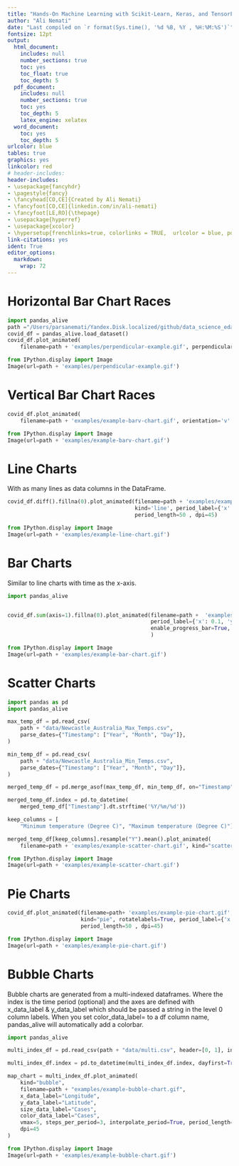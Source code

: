 ```yaml
---
title: "Hands-On Machine Learning with Scikit-Learn, Keras, and TensorFlow, 3rd Edition"
author: "Ali Nemati"
date: "Last compiled on `r format(Sys.time(), '%d %B, %Y , %H:%M:%S')`"
fontsize: 12pt
output:
  html_document:
    includes: null
    number_sections: true
    toc: yes
    toc_float: true
    toc_depth: 5
  pdf_document:
    includes: null
    number_sections: true
    toc: yes
    toc_depth: 5
    latex_engine: xelatex
  word_document:
    toc: yes
    toc_depth: 5
urlcolor: blue
tables: true
graphics: yes
linkcolor: red
# header-includes:
header-includes:
- \usepackage{fancyhdr}
- \pagestyle{fancy}
- \fancyhead[CO,CE]{Created by Ali Nemati}
- \fancyfoot[CO,CE]{linkedin.com/in/ali-nemati}
- \fancyfoot[LE,RO]{\thepage}
- \usepackage{hyperref}
- \usepackage{xcolor}
- \hypersetup{frenchlinks=true, colorlinks = TRUE,  urlcolor = blue, pdfborder={0 0 1}} 
link-citations: yes
ident: True
editor_options: 
  markdown: 
    wrap: 72
---
```


\newpage

# Horizontal Bar Chart Races

```python
import pandas_alive
path ="/Users/parsanemati/Yandex.Disk.localized/github/data_science_eda/pandas_live/"
covid_df = pandas_alive.load_dataset()
covid_df.plot_animated(
    filename=path + 'examples/perpendicular-example.gif', perpendicular_bar_func='mean' ,period_length=50 , dpi=45)
```



```python

from IPython.display import Image
Image(url=path + 'examples/perpendicular-example.gif')
```
# Vertical Bar Chart Races

```python
covid_df.plot_animated(
    filename=path + 'examples/example-barv-chart.gif', orientation='v' , period_length=50 , dpi=45)
```

```python

from IPython.display import Image
Image(url=path + 'examples/example-barv-chart.gif')
```

#  Line Charts

With as many lines as data columns in the DataFrame.



```python


covid_df.diff().fillna(0).plot_animated(filename=path + 'examples/example-line-chart.gif',
                                        kind='line', period_label={'x': 0.25, 'y': 0.9} ,
                                        period_length=50 , dpi=45)

```


```python

from IPython.display import Image
Image(url=path + 'examples/example-line-chart.gif')
```

# Bar Charts
Similar to line charts with time as the x-axis.

```python
import pandas_alive


covid_df.sum(axis=1).fillna(0).plot_animated(filename=path +  'examples/example-bar-chart.gif', kind='bar',
                                             period_label={'x': 0.1, 'y': 0.9},
                                             enable_progress_bar=True, steps_per_period=2, interpolate_period=True, period_length=50 , dpi=45
                                             )

```


```python

from IPython.display import Image
Image(url=path + 'examples/example-bar-chart.gif')
```

# Scatter Charts



```python

import pandas as pd
import pandas_alive

max_temp_df = pd.read_csv(
    path + "data/Newcastle_Australia_Max_Temps.csv",
    parse_dates={"Timestamp": ["Year", "Month", "Day"]},
)

min_temp_df = pd.read_csv(
    path + "data/Newcastle_Australia_Min_Temps.csv",
    parse_dates={"Timestamp": ["Year", "Month", "Day"]},
)

merged_temp_df = pd.merge_asof(max_temp_df, min_temp_df, on="Timestamp")

merged_temp_df.index = pd.to_datetime(
    merged_temp_df["Timestamp"].dt.strftime('%Y/%m/%d'))

keep_columns = [
    "Minimum temperature (Degree C)", "Maximum temperature (Degree C)"]

merged_temp_df[keep_columns].resample("Y").mean().plot_animated(
    filename=path + 'examples/example-scatter-chart.gif', kind="scatter", title='Max & Min Temperature Newcastle, Australia' , period_length=50 , dpi=45)
```


```python

from IPython.display import Image
Image(url=path + 'examples/example-scatter-chart.gif')
```

# Pie Charts



```python



covid_df.plot_animated(filename=path+ 'examples/example-pie-chart.gif',
                       kind="pie", rotatelabels=True, period_label={'x': 0, 'y': 0} ,
                       period_length=50 , dpi=45)
```


```python

from IPython.display import Image
Image(url=path + 'examples/example-pie-chart.gif')
```

# Bubble Charts

Bubble charts are generated from a multi-indexed dataframes. Where the index is the time period (optional) and the axes are defined with x_data_label & y_data_label which should be passed a string in the level 0 column labels.
When you set color_data_label= to a df column name, pandas_alive will automatically add a colorbar.


```python
import pandas_alive

multi_index_df = pd.read_csv(path + "data/multi.csv", header=[0, 1], index_col=0)

multi_index_df.index = pd.to_datetime(multi_index_df.index, dayfirst=True)

map_chart = multi_index_df.plot_animated(
    kind="bubble",
    filename=path + "examples/example-bubble-chart.gif",
    x_data_label="Longitude",
    y_data_label="Latitude",
    size_data_label="Cases",
    color_data_label="Cases",
    vmax=5, steps_per_period=3, interpolate_period=True, period_length=500,
    dpi=45
)

```


```python

from IPython.display import Image
Image(url=path + 'examples/example-bubble-chart.gif')
```

